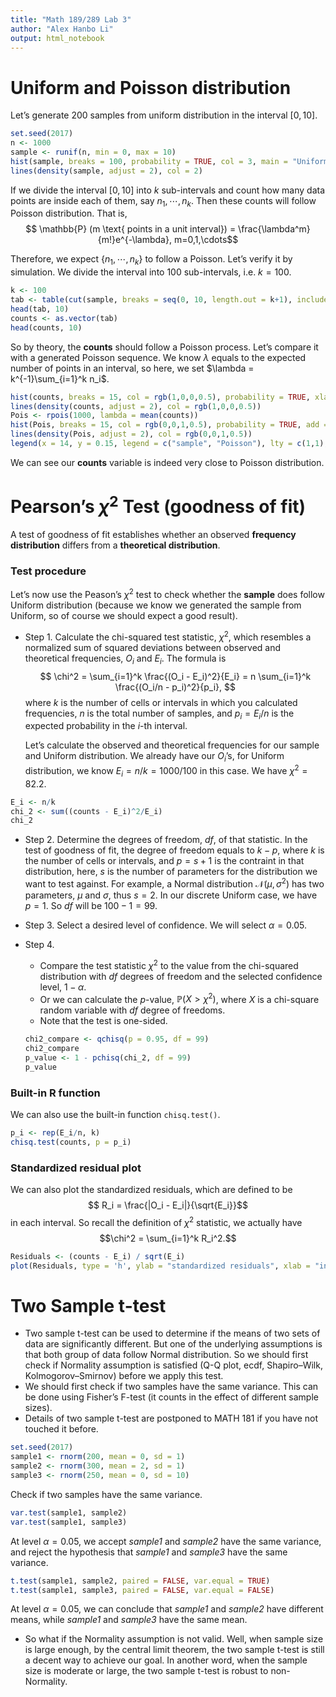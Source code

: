 ```yaml
---
title: "Math 189/289 Lab 3"
author: "Alex Hanbo Li"
output: html_notebook
---
```


# Uniform and Poisson distribution
Let's generate 200 samples from uniform distribution in the interval $[0,10]$.
```r
set.seed(2017)
n <- 1000
sample <- runif(n, min = 0, max = 10)
hist(sample, breaks = 100, probability = TRUE, col = 3, main = "Uniform distribution samples")
lines(density(sample, adjust = 2), col = 2)
```

If we divide the interval $[0,10]$ into $k$ sub-intervals and count how many data points are inside each of them, say $n_1, \cdots, n_k$. Then these counts will follow Poisson distribution. That is,
$$ \mathbb{P} (m \text{ points in a unit interval}) = \frac{\lambda^m}{m!}e^{-\lambda}, m=0,1,\cdots$$

Therefore, we expect $\{n_1, \cdots, n_k\}$ to follow a Poisson. Let's verify it by simulation. We divide the interval into 100 sub-intervals, i.e. $k = 100$.
```r
k <- 100
tab <- table(cut(sample, breaks = seq(0, 10, length.out = k+1), include.lowest = TRUE))
head(tab, 10)
counts <- as.vector(tab)
head(counts, 10)
```

So by theory, the **counts** should follow a Poisson process. Let's compare it with a generated Poisson sequence. We know $\lambda$ equals to the expected number of points in an interval, so here, we set $\lambda = k^{-1}\sum_{i=1}^k n_i$.
```r
hist(counts, breaks = 15, col = rgb(1,0,0,0.5), probability = TRUE, xlab = "number of points inside an interval", ylim = c(0,0.2))
lines(density(counts, adjust = 2), col = rgb(1,0,0,0.5))
Pois <- rpois(1000, lambda = mean(counts))
hist(Pois, breaks = 15, col = rgb(0,0,1,0.5), probability = TRUE, add = TRUE)
lines(density(Pois, adjust = 2), col = rgb(0,0,1,0.5))
legend(x = 14, y = 0.15, legend = c("sample", "Poisson"), lty = c(1,1), col = c(rgb(1,0,0,0.5), rgb(0,0,1,0.5)))
```

We can see our **counts** variable is indeed very close to Poisson distribution.



# Pearson's $\chi^2$ Test (goodness of fit)

A test of goodness of fit establishes whether an observed **frequency distribution** differs from a **theoretical distribution**.

### Test procedure
Let's now use the Peason's $\chi^2$ test to check whether the **sample** does follow Uniform distribution (because we know we generated the sample from Uniform, so of course we should expect a good result).

* Step 1. 
Calculate the chi-squared test statistic, $\chi^2$, which resembles a normalized sum of squared deviations between observed and theoretical frequencies, $O_i$ and $E_i$. The formula is 
$$ \chi^2 = \sum_{i=1}^k \frac{(O_i - E_i)^2}{E_i} = n \sum_{i=1}^k \frac{(O_i/n - p_i)^2}{p_i}, $$
where $k$ is the number of cells or intervals in which you calculated frequencies, $n$ is the total number of samples, and $p_i = E_i/n$ is the expected probability in the $i$-th interval.

    Let's calculate the observed and theoretical frequencies for our sample and Uniform distribution. 
    We already have our $O_i$'s, for Uniform distribution, we know $E_i = n/k = 1000/100$ in this case. We have $\chi^2 = 82.2$.
    

```r
E_i <- n/k
chi_2 <- sum((counts - E_i)^2/E_i)
chi_2
```

* Step 2.
Determine the degrees of freedom, *df*, of that statistic. In the test of goodness of fit, the degree of freedom equals to $k - p$, where $k$ is the number of cells or intervals, and $p = s+1$ is the contraint in that distribution, here, $s$ is the number of parameters for the distribution we want to test against. For example, a Normal distribution $\mathcal{N}(\mu, \sigma^2)$ has two parameters, $\mu$ and $\sigma$, thus $s = 2$. In our discrete Uniform case, we have $p = 1$. So *df* will be $100-1=99$.

* Step 3.
Select a desired level of confidence. We will select $\alpha = 0.05$.

* Step 4.
    + Compare the test statistic $\chi^2$ to the value from the chi-squared distribution with *df* degrees of freedom and the selected confidence level, $1 - \alpha$.
    + Or we can calculate the $p$-value, $\mathbb{P}(X > \chi^2)$, where $X$ is a chi-square random variable with *df* degree of freedoms.
    + Note that the test is one-sided.
```r
chi2_compare <- qchisq(p = 0.95, df = 99)
chi2_compare
p_value <- 1 - pchisq(chi_2, df = 99)
p_value
```

### Built-in R function
We can also use the built-in function `chisq.test()`.
```r
p_i <- rep(E_i/n, k)
chisq.test(counts, p = p_i)
```

### Standardized residual plot
We can also plot the standardized residuals, which are defined to be
$$ R_i = \frac{|O_i - E_i|}{\sqrt{E_i}}$$
in each interval.
So recall the definition of $\chi^2$ statistic, we actually have 
$$\chi^2 = \sum_{i=1}^k R_i^2.$$
```r
Residuals <- (counts - E_i) / sqrt(E_i)
plot(Residuals, type = 'h', ylab = "standardized residuals", xlab = "interval index")
```

# Two Sample t-test
* Two sample t-test can be used to determine if the means of two sets of data are significantly different. But one of the underlying assumptions is that both group of data follow Normal distribution. So we should first check if Normality assumption is satisfied (Q-Q plot, ecdf, Shapiro–Wilk, Kolmogorov–Smirnov) before we apply this test.
* We should first check if two samples have the same variance. This can be done using Fisher's F-test (it counts in the effect of different sample sizes).
* Details of two sample t-test are postponed to MATH 181 if you have not touched it before.
```r
set.seed(2017)
sample1 <- rnorm(200, mean = 0, sd = 1)
sample2 <- rnorm(300, mean = 2, sd = 1)
sample3 <- rnorm(250, mean = 0, sd = 10)
```

Check if two samples have the same variance.
```r
var.test(sample1, sample2)
var.test(sample1, sample3)
```

At level $\alpha = 0.05$, we accept *sample1* and *sample2* have the same variance, and reject the hypothesis that *sample1* and *sample3* have the same variance.

```r
t.test(sample1, sample2, paired = FALSE, var.equal = TRUE)
t.test(sample1, sample3, paired = FALSE, var.equal = FALSE)
```
At level $\alpha = 0.05$, we can conclude that *sample1* and *sample2* have different means, while *sample1* and *sample3* have the same mean.

* So what if the Normality assumption is not valid. Well, when sample size is large enough, by the central limit theorem, the two sample t-test is still a decent way to achieve our goal. In another word, when the sample size is moderate or large, the two sample t-test is robust to non-Normality.

